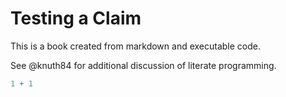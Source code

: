 # Testing a Claim

This is a book created from markdown and executable code.

See @knuth84 for additional discussion of literate programming.

```r
1 + 1
```
